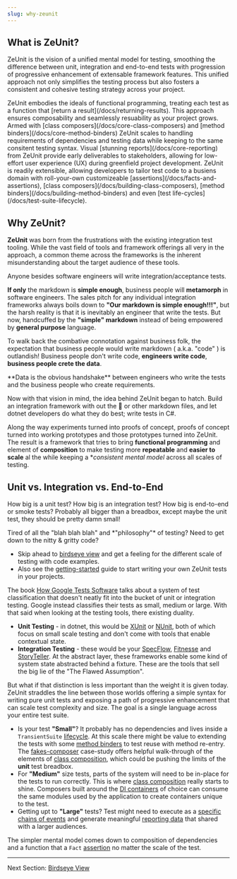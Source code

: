 ```yaml
---
slug: why-zeunit
---
```



## What is ZeUnit?

ZeUnit is the vision of a unified mental model for testing, smoothing the difference between unit, integration and end-to-end tests with progression of progressive enhancement of extensable framework features.  This unified approach not only simplifies the testing process but also fosters a consistent and cohesive testing strategy across your project.

 <TwoColumns>
    <Card title='Simple & Functional'>
        <HiCheckCircleMini q:slot='icon' />
        ZeUnit embodies the ideals of functional programming, treating each test as a function that [return a result](/docs/returning-results). This approach ensures composability and seamlessly resuability as your project grows.
    </Card>
    <Card title='Scaling to Integration Testing'>
        <HiShieldCheckSolid q:slot='icon' />
        Armed with [class composers](/docs/core-class-composers) and [method binders](/docs/core-method-binders)  ZeUnit scales to handling requirements of dependencies and testing data while keeping to the same consitent testing syntax.
    </Card>
    <Card title='Tailored Reporting'>
        <HiPrinterMini q:slot='icon' />
       Visual [stunning reports](/docs/core-reporting) from ZeUnit provide early deliverables to stakeholders, allowing for low-effort user experience (UX) during greenfield project development.
    </Card>
    <Card title='Powerfully Adaptable'>
        <HiCog8ToothSolid q:slot='icon' />
        ZeUnit is readily extensible, allowing developers to tailor test code to a busiens domain with roll-your-own customizeable [assertions](/docs/facts-and-assertions), [class composers](/docs/building-class-composers), [method binders](/docs/building-method-binders) and even [test life-cycles](/docs/test-suite-lifecycle).
    </Card>
</TwoColumns>


## Why ZeUnit?

**ZeUnit** was born from the frustrations with the existing integration test tooling.  While the vast field of tools and framework offerings all very in the approach, a common theme across the frameworks is the inherent misunderstanding about the target audience of these tools.

<Warning title="The Flawed Assumption">
Anyone besides software engineers will write integration/acceptance tests. 
</Warning>

**If only** the markdown is **simple enough**, business people will **metamorph** in software engineers.  The sales pitch for any individual integration frameworks always boils down to **"Our markdown is simple enough!!!"**, but the harsh reality is that it is inevitably an engineer that write the tests. But now, handcuffed by the **"simple" markdown** instead of being empowered by **general purpose** language.

To walk back the combative connotation against business folk, the expectation that business people would write markdown ( a.k.a. "code" ) is outlandish!  Business people don't write code, **engineers write code**, **business people crete the data**.  

<Notes title="Its the Data not Tests">
**Data is the obvious handshake** between engineers who write the tests and the business people who create requirements.
</Notes>

Now with that vision in mind, the idea behind ZeUnit began to hatch.  Build an integration framework with out the 🥒 or other markdown files, and let dotnet developers do what they do best; write tests in C#.  

Along the way experiments turned into proofs of concept, proofs of concept turned into working prototypes and those prototypes turned into ZeUnit.  The result is a framework that tries to bring **functional programming** and element of **composition** to make testing more **repeatable** and **easier to scale** al the while keeping a **consistent mental model* across all scales of testing.

## Unit vs. Integration vs. End-to-End

How big is a unit test? How big is an integration test? How big is end-to-end or smoke tests? Probably all bigger than a breadbox, except maybe the unit test, they should be pretty damn small!

<Notes title="For the Tech-heads">
Tired of all the "blah blah blah" and *"philosophy"* of testing? Need to get down to the nitty & gritty code? 

- Skip ahead to [birdseye view](/docs/birdseye-view/) and get a feeling for the different scale of testing with code examples.  
- Also see the [getting-started](/docs/getting-started/) guide to start writing your own ZeUnit tests in your projects.
</Notes>

The book <a href="https://amzn.to/3G4e4V4" target="_blank">How Google Tests Software</a> talks about a system of test classification that doesn't neatly fit into the bucket of unit or integration testing.  Google instead classifies their tests as small, medium or large.  With that said when looking at the testing tools, there existing duality.

* **Unit Testing** - in dotnet, this would be <a href="https://xunit.net/" target="_blank">XUnit</a> or <a href="https://nunit.org/" target="_blank">NUnit</a>, both of which focus on small scale testing and don't come with tools that enable contextual state.  
* **Integration Testing** - these would be your <a href="https://specflow.org/" target="_blank">SpecFlow</a>, <a href="https://fitnesse.org/" target="_blank">Fitnesse</a> and <a href="https://storyteller.github.io/" target="_blank">StoryTeller</a>.  At the abstract layer, these frameworks enable some kind of system state abstracted behind a fixture.  These are the tools that sell the big lie of the "The Flawed Assumption".

But what if that distinction is less important than the weight it is given today.  ZeUnit straddles the line between those worlds offering a simple syntax for writing pure unit tests and exposing a path of progressive enhancement that can scale test complexity and size.  The goal is a single language across your entire test suite.   

- Is your test **"Small"**? It probably has no dependencies and lives inside a `TransientSuite` [lifecycle](/docs/test-suite-lifecycle/). At this scale there might be value to extending the tests with some [method binders](/docs/core-method-binders/) to test reuse with method re-entry.  The [fakes-composer](/case-study/fakes-composer/) case-study offers helpful walk-through of the elements of [class composition](/docs/core-class-composers/), which could be pushing the limits of the **unit** test breadbox.
- For **"Medium"** size tests, parts of the system will need to be in-place for the tests to run correctly.  This is where [class composition](/docs/core-class-composers/) really starts to shine.  Composers built around the [DI containers](/docs/lamar-dependency-injection/) of choice can consume the same modules used by the application to create containers unique to the test.
- Getting upt to **"Large"** tests? Test might need to execute as a [specific chains of events](/docs/test-dependency-chain/) and generate meaningful [reporting data](/docs/core-reporting/) that shared with a larger audiences.

The simpler mental model comes down to composition of dependencies and a function that a `Fact` [assertion](/docs/facts-and-assertions) no matter the scale of the test.

***

Next Section: [Birdseye View](/docs/birdseye-view/)